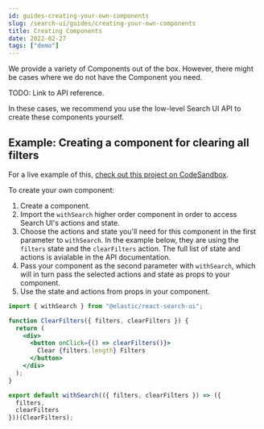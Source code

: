 ```yaml
---
id: guides-creating-your-own-components
slug: /search-ui/guides/creating-your-own-components
title: Creating Components
date: 2022-02-27
tags: ["demo"]
---
```


We provide a variety of Components out of the box. However, there might be cases where we do not have the Component you need.

TODO: Link to API reference.

In these cases, we recommend you use the low-level Search UI API to create these components yourself.

## Example: Creating a component for clearing all filters

For a live example of this, [check out this project on CodeSandbox](https://codesandbox.io/s/search-ui-customize-html-and-styles-demo-30v93e).

To create your own component:

1. Create a component.
2. Import the `withSearch` higher order component in order to access Search UI's actions and state.
3. Choose the actions and state you'll need for this component in the first parameter to `withSearch`. In the example below, they are using the `filters` state and the `clearFilters` action. The full list of state and actions is avialable in the API documentation.
4. Pass your component as the second parameter with `withSearch`, which will in turn pass the selected actions and state as props to your component.
5. Use the state and actions from props in your component.

```jsx
import { withSearch } from "@elastic/react-search-ui";

function ClearFilters({ filters, clearFilters }) {
  return (
    <div>
      <button onClick={() => clearFilters()}>
        Clear {filters.length} Filters
      </button>
    </div>
  );
}

export default withSearch(({ filters, clearFilters }) => ({
  filters,
  clearFilters
}))(ClearFilters);
```
